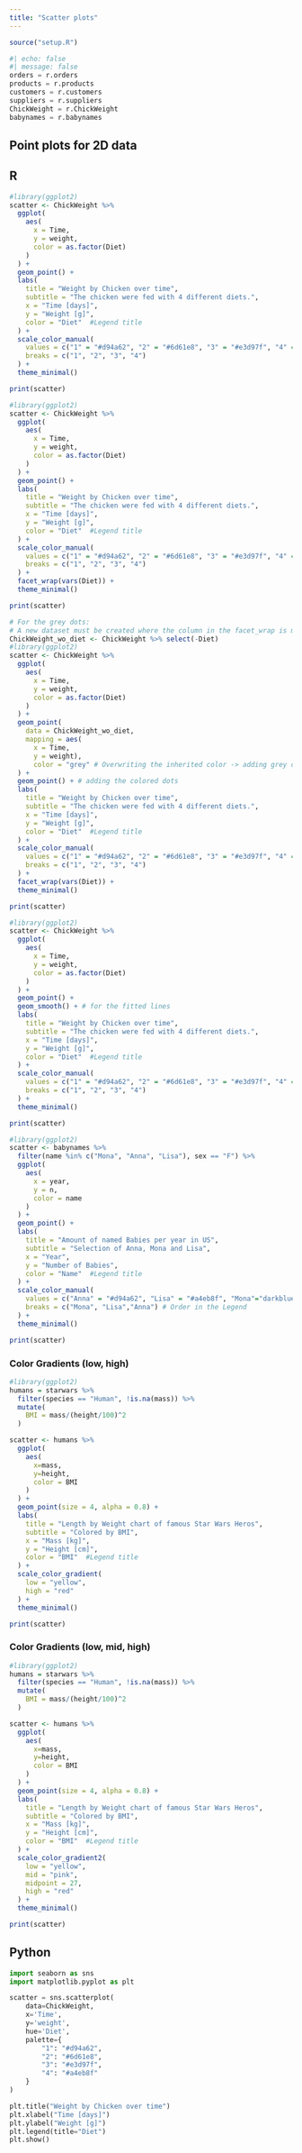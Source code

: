 ```yaml
---
title: "Scatter plots"
---
```

```r
source("setup.R")
```

```python
#| echo: false
#| message: false
orders = r.orders
products = r.products
customers = r.customers
suppliers = r.suppliers
ChickWeight = r.ChickWeight
babynames = r.babynames
```

## Point plots for 2D data

::: {.panel-tabset}

## R

```r

#library(ggplot2)
scatter <- ChickWeight %>% 
  ggplot(
    aes(
      x = Time,
      y = weight,
      color = as.factor(Diet)
    )
  ) +
  geom_point() +
  labs(
    title = "Weight by Chicken over time",
    subtitle = "The chicken were fed with 4 different diets.",
    x = "Time [days]",
    y = "Weight [g]",
    color = "Diet"  #Legend title
  ) +
  scale_color_manual(
    values = c("1" = "#d94a62", "2" = "#6d61e8", "3" = "#e3d97f", "4" = "#a4eb8f"),
    breaks = c("1", "2", "3", "4")
  ) +
  theme_minimal()

print(scatter)

```

```r

#library(ggplot2)
scatter <- ChickWeight %>% 
  ggplot(
    aes(
      x = Time,
      y = weight,
      color = as.factor(Diet)
    )
  ) +
  geom_point() +
  labs(
    title = "Weight by Chicken over time",
    subtitle = "The chicken were fed with 4 different diets.",
    x = "Time [days]",
    y = "Weight [g]",
    color = "Diet"  #Legend title
  ) +
  scale_color_manual(
    values = c("1" = "#d94a62", "2" = "#6d61e8", "3" = "#e3d97f", "4" = "#a4eb8f"),
    breaks = c("1", "2", "3", "4")
  ) +
  facet_wrap(vars(Diet)) +
  theme_minimal()

print(scatter)

```

```r
# For the grey dots:
# A new dataset must be created where the column in the facet_wrap is missing
ChickWeight_wo_diet <- ChickWeight %>% select(-Diet)
#library(ggplot2)
scatter <- ChickWeight %>% 
  ggplot(
    aes(
      x = Time,
      y = weight,
      color = as.factor(Diet)
    )
  ) +
  geom_point(
    data = ChickWeight_wo_diet,
    mapping = aes(
      x = Time,
      y = weight),
      color = "grey" # Overwriting the inherited color -> adding grey dots
  ) +
  geom_point() + # adding the colored dots
  labs(
    title = "Weight by Chicken over time",
    subtitle = "The chicken were fed with 4 different diets.",
    x = "Time [days]",
    y = "Weight [g]",
    color = "Diet"  #Legend title
  ) +
  scale_color_manual(
    values = c("1" = "#d94a62", "2" = "#6d61e8", "3" = "#e3d97f", "4" = "#a4eb8f"),
    breaks = c("1", "2", "3", "4")
  ) +
  facet_wrap(vars(Diet)) +
  theme_minimal()

print(scatter)
```

```r

#library(ggplot2)
scatter <- ChickWeight %>% 
  ggplot(
    aes(
      x = Time,
      y = weight,
      color = as.factor(Diet)
    )
  ) +
  geom_point() +
  geom_smooth() + # for the fitted lines
  labs(
    title = "Weight by Chicken over time",
    subtitle = "The chicken were fed with 4 different diets.",
    x = "Time [days]",
    y = "Weight [g]",
    color = "Diet"  #Legend title
  ) +
  scale_color_manual(
    values = c("1" = "#d94a62", "2" = "#6d61e8", "3" = "#e3d97f", "4" = "#a4eb8f"),
    breaks = c("1", "2", "3", "4")
  ) +
  theme_minimal()

print(scatter)

```

```r

#library(ggplot2)
scatter <- babynames %>% 
  filter(name %in% c("Mona", "Anna", "Lisa"), sex == "F") %>% 
  ggplot(
    aes(
      x = year,
      y = n,
      color = name
    )
  ) +
  geom_point() +
  labs(
    title = "Amount of named Babies per year in US",
    subtitle = "Selection of Anna, Mona and Lisa",
    x = "Year",
    y = "Number of Babies",
    color = "Name"  #Legend title
  ) +
  scale_color_manual(
    values = c("Anna" = "#d94a62", "Lisa" = "#a4eb8f", "Mona"="darkblue"),
    breaks = c("Mona", "Lisa","Anna") # Order in the Legend
  ) +
  theme_minimal()

print(scatter)

```

### Color Gradients (low, high)
```r

#library(ggplot2)
humans = starwars %>% 
  filter(species == "Human", !is.na(mass)) %>% 
  mutate(
    BMI = mass/(height/100)^2
  )

scatter <- humans %>%
  ggplot(
    aes(
      x=mass,
      y=height,
      color = BMI
    )
  ) +
  geom_point(size = 4, alpha = 0.8) +
  labs(
    title = "Length by Weight chart of famous Star Wars Heros",
    subtitle = "Colored by BMI",
    x = "Mass [kg]",
    y = "Height [cm]",
    color = "BMI"  #Legend title
  ) +
  scale_color_gradient(
    low = "yellow",
    high = "red"
  ) +
  theme_minimal()

print(scatter)

```
### Color Gradients (low, mid, high)
```r

#library(ggplot2)
humans = starwars %>% 
  filter(species == "Human", !is.na(mass)) %>% 
  mutate(
    BMI = mass/(height/100)^2
  )

scatter <- humans %>%
  ggplot(
    aes(
      x=mass,
      y=height,
      color = BMI
    )
  ) +
  geom_point(size = 4, alpha = 0.8) +
  labs(
    title = "Length by Weight chart of famous Star Wars Heros",
    subtitle = "Colored by BMI",
    x = "Mass [kg]",
    y = "Height [cm]",
    color = "BMI"  #Legend title
  ) +
  scale_color_gradient2(
    low = "yellow",
    mid = "pink",
    midpoint = 27,
    high = "red"
  ) +
  theme_minimal()

print(scatter)

```

## Python

```python
import seaborn as sns
import matplotlib.pyplot as plt

scatter = sns.scatterplot(
    data=ChickWeight,
    x='Time',
    y='weight',
    hue='Diet',
    palette={
        "1": "#d94a62",
        "2": "#6d61e8", 
        "3": "#e3d97f",
        "4": "#a4eb8f"
    }
)

plt.title("Weight by Chicken over time")
plt.xlabel("Time [days]")
plt.ylabel("Weight [g]")
plt.legend(title="Diet")
plt.show()

```
:::
